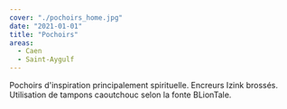 ```yaml
---
cover: "./pochoirs_home.jpg"
date: "2021-01-01"
title: "Pochoirs"
areas:
  - Caen
  - Saint-Aygulf
---
```


Pochoirs d'inspiration principalement spirituelle. Encreurs Izink brossés.
Utilisation de tampons caoutchouc selon la fonte BLionTale.
